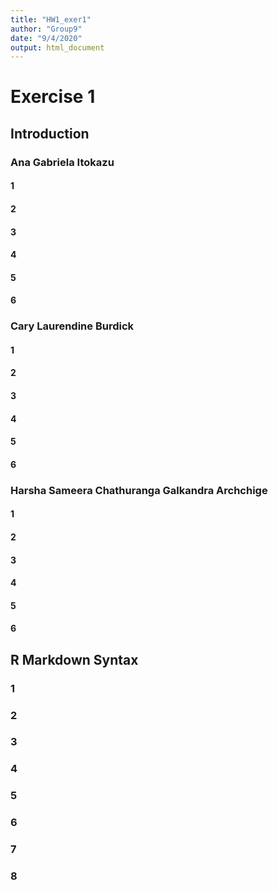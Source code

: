```yaml
---
title: "HW1_exer1"
author: "Group9"
date: "9/4/2020"
output: html_document
---
```


# Exercise 1

## Introduction


### Ana Gabriela Itokazu

#### 1
#### 2
#### 3
#### 4
#### 5
#### 6

### Cary Laurendine Burdick

#### 1
#### 2
#### 3
#### 4
#### 5
#### 6

### Harsha Sameera Chathuranga Galkandra Archchige

#### 1
#### 2
#### 3
#### 4
#### 5
#### 6

<!-- second part of the exercise: -->
## R Markdown Syntax

### 1
### 2
### 3
### 4
### 5
### 6
### 7 
### 8
